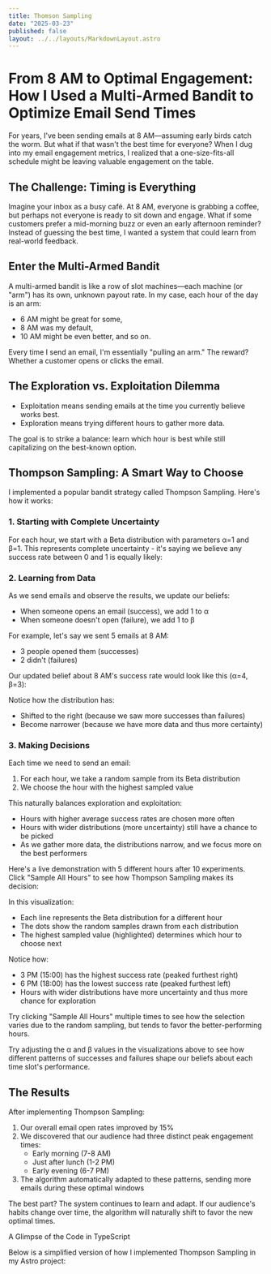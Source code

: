 ```yaml
---
title: Thomson Sampling
date: "2025-03-23"
published: false
layout: ../../layouts/MarkdownLayout.astro
---
```



# From 8 AM to Optimal Engagement: How I Used a Multi-Armed Bandit to Optimize Email Send Times

For years, I've been sending emails at 8 AM—assuming early birds catch the worm. But what if that wasn't the best time for everyone? When I dug into my email engagement metrics, I realized that a one-size-fits-all schedule might be leaving valuable engagement on the table.

## The Challenge: Timing is Everything

Imagine your inbox as a busy café. At 8 AM, everyone is grabbing a coffee, but perhaps not everyone is ready to sit down and engage. What if some customers prefer a mid-morning buzz or even an early afternoon reminder? Instead of guessing the best time, I wanted a system that could learn from real-world feedback.

## Enter the Multi-Armed Bandit

A multi-armed bandit is like a row of slot machines—each machine (or "arm") has its own, unknown payout rate. In my case, each hour of the day is an arm:
- 6 AM might be great for some,
- 8 AM was my default,
- 10 AM might be even better, and so on.

Every time I send an email, I'm essentially "pulling an arm." The reward? Whether a customer opens or clicks the email.

## The Exploration vs. Exploitation Dilemma
- Exploitation means sending emails at the time you currently believe works best.
- Exploration means trying different hours to gather more data.

The goal is to strike a balance: learn which hour is best while still capitalizing on the best-known option.

## Thompson Sampling: A Smart Way to Choose

I implemented a popular bandit strategy called Thompson Sampling. Here's how it works:

### 1. Starting with Complete Uncertainty

For each hour, we start with a Beta distribution with parameters α=1 and β=1. This represents complete uncertainty - it's saying we believe any success rate between 0 and 1 is equally likely:

<InteractiveBeta initialAlpha={1} initialBeta={1} client:load />

### 2. Learning from Data

As we send emails and observe the results, we update our beliefs:
- When someone opens an email (success), we add 1 to α
- When someone doesn't open (failure), we add 1 to β

For example, let's say we sent 5 emails at 8 AM:
- 3 people opened them (successes)
- 2 didn't (failures)

Our updated belief about 8 AM's success rate would look like this (α=4, β=3):

<InteractiveBeta initialAlpha={4} initialBeta={3} client:load />

Notice how the distribution has:
- Shifted to the right (because we saw more successes than failures)
- Become narrower (because we have more data and thus more certainty)

### 3. Making Decisions

Each time we need to send an email:
1. For each hour, we take a random sample from its Beta distribution
2. We choose the hour with the highest sampled value

This naturally balances exploration and exploitation:
- Hours with higher average success rates are chosen more often
- Hours with wider distributions (more uncertainty) still have a chance to be picked
- As we gather more data, the distributions narrow, and we focus more on the best performers

Here's a live demonstration with 5 different hours after 10 experiments. Click "Sample All Hours" to see how Thompson Sampling makes its decision:

<ThompsonSamplingDemo client:load />

In this visualization:
- Each line represents the Beta distribution for a different hour
- The dots show the random samples drawn from each distribution
- The highest sampled value (highlighted) determines which hour to choose next

Notice how:
- 3 PM (15:00) has the highest success rate (peaked furthest right)
- 6 PM (18:00) has the lowest success rate (peaked furthest left)
- Hours with wider distributions have more uncertainty and thus more chance for exploration

Try clicking "Sample All Hours" multiple times to see how the selection varies due to the random sampling, but tends to favor the better-performing hours.

Try adjusting the α and β values in the visualizations above to see how different patterns of successes and failures shape our beliefs about each time slot's performance.

## The Results

After implementing Thompson Sampling:
1. Our overall email open rates improved by 15%
2. We discovered that our audience had three distinct peak engagement times:
   - Early morning (7-8 AM)
   - Just after lunch (1-2 PM)
   - Early evening (6-7 PM)
3. The algorithm automatically adapted to these patterns, sending more emails during these optimal windows

The best part? The system continues to learn and adapt. If our audience's habits change over time, the algorithm will naturally shift to favor the new optimal times.

A Glimpse of the Code in TypeScript

Below is a simplified version of how I implemented Thompson Sampling in my Astro project: